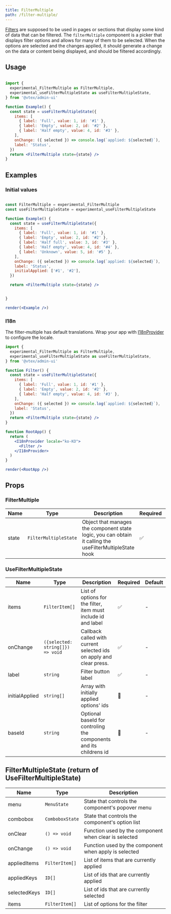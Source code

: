 ```yaml
---
title: FilterMultiple
path: /filter-multiple/
---
```


[Filters](/filter/) are supposed to be used in pages or sections that display some kind of data that can be filtered. The `filterMultiple`
 component is a picker that displays filter options and allows for many of them to be selected. When the options are selected
 and the changes applied, it should generate a change on the data or content being displayed, and should be filtered accordingly.

## Usage

```jsx

import {
  experimental_FilterMultiple as FilterMultiple,
  experimental_useFilterMultipleState as useFilterMultipleState,
} from '@vtex/admin-ui'

function Example() {
  const state = useFilterMultipleState({
    items: [
      { label: 'Full', value: 1, id: '#1' },
      { label: 'Empty', value: 2, id: '#2' },
      { label: 'Half empty', value: 4, id: '#3' },
    ],
    onChange: ({ selected }) => console.log(`applied: ${selected}`),
    label: 'Status',
  })
  return <FilterMultiple state={state} />
}
```

## Examples

### Initial values

```jsx noInline live

const FilterMultiple = experimental_FilterMultiple
const useFilterMultipleState = experimental_useFilterMultipleState

function Example() {
  const state = useFilterMultipleState({
    items: [
      { label: 'Full', value: 1, id: '#1' },
      { label: 'Empty', value: 2, id: '#2' },
      { label: 'Half full', value: 3, id: '#3' },
      { label: 'Half empty', value: 4, id: '#4' },
      { label: 'Unknown', value: 5, id: '#5' },
    ],
    onChange: ({ selected }) => console.log(`applied: ${selected}`),
    label: 'Status',
    initialApplied: ['#1', '#2'],
  })

  return <FilterMultiple state={state} />


}

render(<Example />)
```

### I18n

The filter-multiple has default translations. Wrap your app with [I18nProvider](/experimental/localization#i18nprovider/) to configure the locale.

```jsx
import {
  experimental_FilterMultiple as FilterMultiple,
  experimental_useFilterMultipleState as useFilterMultipleState,
} from '@vtex/admin-ui'

function Filter() {
  const state = useFilterMultipleState({
    items: [
      { label: 'Full', value: 1, id: '#1' },
      { label: 'Empty', value: 2, id: '#2' },
      { label: 'Half empty', value: 4, id: '#3' },
    ],
    onChange: ({ selected }) => console.log(`applied: ${selected}`),
    label: 'Status',
  })
  return <FilterMultiple state={state} />
}

function RootApp() {
  return (
    <I18nProvider locale="ko-KO">
      <Filter />
    </I18nProvider>
  )
}

render(<RootApp />)
```

## Props

### FilterMultiple

| Name  | Type                  | Description    | Required | Default |
| ----- | --------------------- | -------------- | -------- | ------- |
| state | `FilterMultipleState` | Object that manages the component state logic, you can obtain it calling the useFilterMultipleState hook | ✅       | -       |

### UseFilterMultipleState

| Name           | Type                             | Description                                                         | Required | Default |
| -------------- | -------------------------------- | ------------------------------------------------------------------- | -------- | ------- |
| items          | `FilterItem[]`                   | List of options for the filter, item must include id and label      | ✅       | -       |
| onChange       | `({selected: string[]}) => void` | Callback called with current selected ids on apply and clear press. | ✅       | -       |
| label          | `string`                         | Filter button label                                                 | ✅       | -       |
| initialApplied | `string[]`                       | Array with initially applied options' ids                           | 🚫       | -       |
| baseId         | `string`                         | Optional baseId for controling the components and its childrens id  | 🚫       | -       |

## FilterMultipleState (return of UseFilterMultipleState)

| Name           | Type                             | Description
| -------------- | -------------------------------- | -------------------------------------------------------------------
| menu           | `MenuState`                      | State that controls the component's popover menu
| combobox       | `ComboboxState`                  | State that controls the component's option list
| onClear        | `() => void`                     | Function used by the component when clear is selected
| onChange       | `() => void`                     | Function used by the component when apply is selected
| appliedItems   | `FilterItem[]`                   | List of items that are currently applied
| appliedKeys    | `ID[]`                           | List of ids that are currently applied
| selectedKeys   | `ID[]`                           | List of ids that are currently selected
| items          | `FilterItem[]`                   | List of options for the filter



